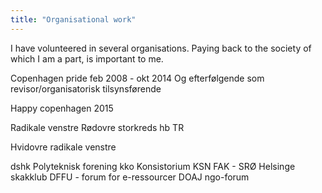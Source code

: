 ```yaml
---
title: "Organisational work"
---
```


I have volunteered in several organisations. Paying back to the society of which I am a part, is important to me.

Copenhagen pride feb 2008 - okt 2014 Og efterfølgende som revisor/organisatorisk tilsynsførende

Happy copenhagen 2015

Radikale venstre Rødovre storkreds hb TR

Hvidovre radikale venstre

dshk Polyteknisk forening kko Konsistorium KSN FAK - SRØ Helsinge skakklub DFFU - forum for e-ressourcer DOAJ ngo-forum
